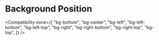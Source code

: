 
# Background Position

<Compatibility
  none={[
    "bg-bottom",
    "bg-center",
    "bg-left",
    "bg-left-bottom",
    "bg-left-top",
    "bg-right",
    "bg-right-bottom",
    "bg-right-top",
    "bg-top",
  ]}
/>
